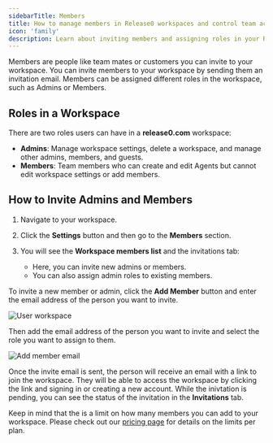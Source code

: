 ```yaml
---
sidebarTitle: Members
title: How to manage members in Release0 workspaces and control team access
icon: 'family'
description: Learn about inviting members and assigning roles in your Release0 workspace. This guide covers how to manage team members, including Admins and Members, and how to invite them to your workspace.
---
```


Members are people like team mates or customers you can invite to your workspace. You can invite members to your workspace by sending them an invitation email. Members can be assigned different roles in the workspace, such as Admins or Members.

## Roles in a Workspace

There are two roles users can have in a **release0.com** workspace:

- **Admins**: Manage workspace settings, delete a workspace, and manage other admins, members, and guests.  
- **Members**: Team members who can create and edit Agents but cannot edit workspace settings or add members.  

## How to Invite Admins and Members


1. Navigate to your workspace.  
2. Click the **Settings** button and then go to the **Members** section.  
3. You will see the **Workspace members list** and the invitations tab:  

   - Here, you can invite new admins or members.
   - You can also assign admin roles to existing members.  

To invite a new member or admin, click the **Add Member** button and enter the email address of the person you want to invite.

<Frame style={{ maxWidth: '800px' }}>
  <img src="/images/workspace/user-workspace.png" alt="User workspace" />
</Frame>

Then add the email address of the person you want to invite and select the role you want to assign to them.
<Frame style={{ maxWidth: '400px' }}>
  <img src="/images/workspace/add-member-email.png" alt="Add member email" />
</Frame>

Once the invite email is sent, the person will receive an email with a link to join the workspace. They will be able to access the workspace by clicking the link and signing in or creating a new account. While the inivtation is pending, you can see the status of the invitation in the **Invitations** tab.

Keep in mind that the is a limit on how many members you can add to your workspace. Please check out our [pricing page](https://release0.com/pricing) for details on the limits per plan.
